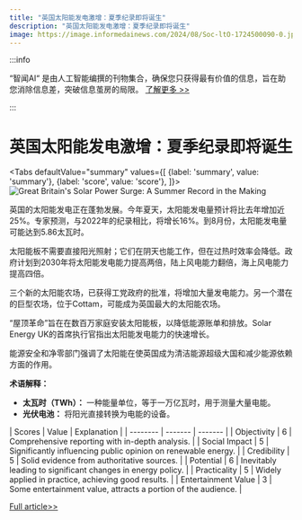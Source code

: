 ```yaml
---
title: "英国太阳能发电激增：夏季纪录即将诞生"
description: "英国太阳能发电激增：夏季纪录即将诞生"
image: https://image.informedainews.com/2024/08/Soc-ltO-1724500090-0.jpg
---
```



:::info

“智闻AI“ 是由人工智能编撰的刊物集合，确保您只获得最有价值的信息，旨在助您消除信息差，突破信息茧房的局限。  [了解更多 >>](/)

:::

# 英国太阳能发电激增：夏季纪录即将诞生


<Tabs
	defaultValue="summary"
	values={[
	{label: 'summary', value: 'summary'},
	{label: 'score', value: 'score'},
]}>
<TabItem value="summary">
<img
  src="https://image.informedainews.com/2024/08/Soc-ltO-1724500090-0.jpg"
  alt="Great Britain's Solar Power Surge: A Summer Record in the Making"
/>



英国的太阳能发电正在蓬勃发展。今年夏天，太阳能发电量预计将比去年增加近25%。专家预测，与2022年的纪录相比，将增长16%。到8月份，太阳能发电量可能达到5.86太瓦时。

太阳能板不需要直接阳光照射；它们在阴天也能工作，但在过热时效率会降低。政府计划到2030年将太阳能发电能力提高两倍，陆上风电能力翻倍，海上风电能力提高四倍。

三个新的太阳能农场，已获得工党政府的批准，将增加大量发电能力。另一个潜在的巨型农场，位于Cottam，可能成为英国最大的太阳能农场。

“屋顶革命”旨在在数百万家庭安装太阳能板，以降低能源账单和排放。Solar Energy UK的首席执行官指出太阳能发电能力的快速增长。

能源安全和净零部门强调了太阳能在使英国成为清洁能源超级大国和减少能源依赖方面的作用。

**术语解释：**
- **太瓦时（TWh）：** 一种能量单位，等于一万亿瓦时，用于测量大量电能。
- **光伏电池：** 将阳光直接转换为电能的设备。
</TabItem>
<TabItem value="score">
	| Scores     | Value   | Explanation |
	| -------- | ------- | ------- |
	| Objectivity  | 6    | Comprehensive reporting with in-depth analysis.    |
	| Social Impact | 5     | Significantly influencing public opinion on renewable energy.    |
	| Credibility    | 5    | Solid evidence from authoritative sources.    |
	| Potential    | 6    | Inevitably leading to significant changes in energy policy.    |
	| Practicality    | 5    | Widely applied in practice, achieving good results.    |
	| Entertainment Value    | 3    | Some entertainment value, attracts a portion of the audience.    |
</TabItem>
</Tabs>

[Full article>>](https://www.theguardian.com/environment/article/2024/aug/24/great-britain-on-track-to-generate-record-levels-of-summer-solar-power)

